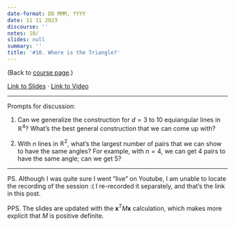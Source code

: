```yaml
---
date-format: DD MMM, YYYY
date: 11 11 2023
discourse: ''
notes: 10/
slides: null
summary: ''
title: '#10. Where is the Triangle?'
---
```


(Back to [course page](../).)

[Link to Slides](https://slides.com/neeldhara/33-miniatures#/9) · [Link to Video](https://www.youtube.com/watch?v=Iiqb6Fs95Jc&list=PLadhlDF3zdvv81kngHfUoFR6n1iMj-7vk&index=10)

---

Prompts for discussion:

1. Can we generalize the construction for $d = 3$ to 10 equiangular lines in $\mathbb{R}^4$? What's the best general construction that we can come up with?

2. With $n$ lines in $\mathbb{R}^2$, what's the largest number of pairs that we can show to have the same angles? For example, with $n = 4$, we can get 4 pairs to have the same angle; can we get 5? 

---

PS. Although I was quite sure I went "live" on Youtube, I am unable to locate the recording of the session :( I re-recorded it separately, and that's the link in this post.

PPS. The slides are updated with the $\mathbf{x}^T M \mathbf{x}$ calculation, which makes more explicit that $M$ is positive definite.